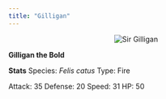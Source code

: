 ---
title: "Gilligan"
---
<center>
<img src="pictures/gilligan1.JPG" alt="Sir Gilligan" />
</center>

__Gilligan the Bold__



__Stats__
Species: _Felis catus_
Type: Fire

Attack: 35
Defense: 20
Speed: 31
HP: 50
